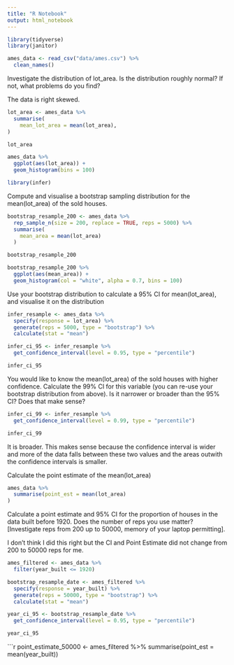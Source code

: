```yaml
---
title: "R Notebook"
output: html_notebook
---
```


```r
library(tidyverse) 
library(janitor) 
```

```r
ames_data <- read_csv("data/ames.csv") %>% 
  clean_names() 
```

Investigate the distribution of lot_area. Is the distribution roughly normal? If not, what problems do you find? 

The data is right skewed. 

```r
lot_area <- ames_data %>%
  summarise(
    mean_lot_area = mean(lot_area), 
) 

lot_area 
```

```r
ames_data %>% 
  ggplot(aes(lot_area)) + 
  geom_histogram(bins = 100) 
```

```r
library(infer)
```

Compute and visualise a bootstrap sampling distribution for the mean(lot_area) of the sold houses. 

```r
bootstrap_resample_200 <- ames_data %>%
  rep_sample_n(size = 200, replace = TRUE, reps = 5000) %>%
  summarise(
    mean_area = mean(lot_area) 
  ) 

bootstrap_resample_200 
```

```r
bootstrap_resample_200 %>%
  ggplot(aes(mean_area)) +
  geom_histogram(col = "white", alpha = 0.7, bins = 100) 
```

Use your bootstrap distribution to calculate a 95% CI for mean(lot_area), and visualise it on the distribution 

```r
infer_resample <- ames_data %>%
  specify(response = lot_area) %>%
  generate(reps = 5000, type = "bootstrap") %>%
  calculate(stat = "mean") 
```


```r
infer_ci_95 <- infer_resample %>%
  get_confidence_interval(level = 0.95, type = "percentile")

infer_ci_95 
```

You would like to know the mean(lot_area) of the sold houses with higher confidence. Calculate the 99% CI for this variable (you can re-use your bootstrap distribution from above). Is it narrower or broader than the 95% CI? Does that make sense? 

```r
infer_ci_99 <- infer_resample %>%
  get_confidence_interval(level = 0.99, type = "percentile")

infer_ci_99  
```

It is broader. This makes sense because the confidence interval is wider and more of the data falls between these two values and the areas outwith the confidence intervals is smaller. 

Calculate the point estimate of the mean(lot_area) 

```r
ames_data %>% 
  summarise(point_est = mean(lot_area) 
) 
```

Calculate a point estimate and 95% CI for the proportion of houses in the data built before 1920. Does the number of reps you use matter? [Investigate reps from 200 up to 50000, memory of your laptop permitting]. 

I don't think I did this right but the CI and Point Estimate did not change from 200 to 50000 reps for me. 

```r
ames_filtered <- ames_data %>% 
  filter(year_built <= 1920)
```

```r
bootstrap_resample_date <- ames_filtered %>% 
  specify(response = year_built) %>%
  generate(reps = 50000, type = "bootstrap") %>%
  calculate(stat = "mean") 
```

```r
year_ci_95 <- bootstrap_resample_date %>%
  get_confidence_interval(level = 0.95, type = "percentile")

year_ci_95
```

```r
point_estimate_50000 <- ames_filtered %>% 
  summarise(point_est = mean(year_built)) 